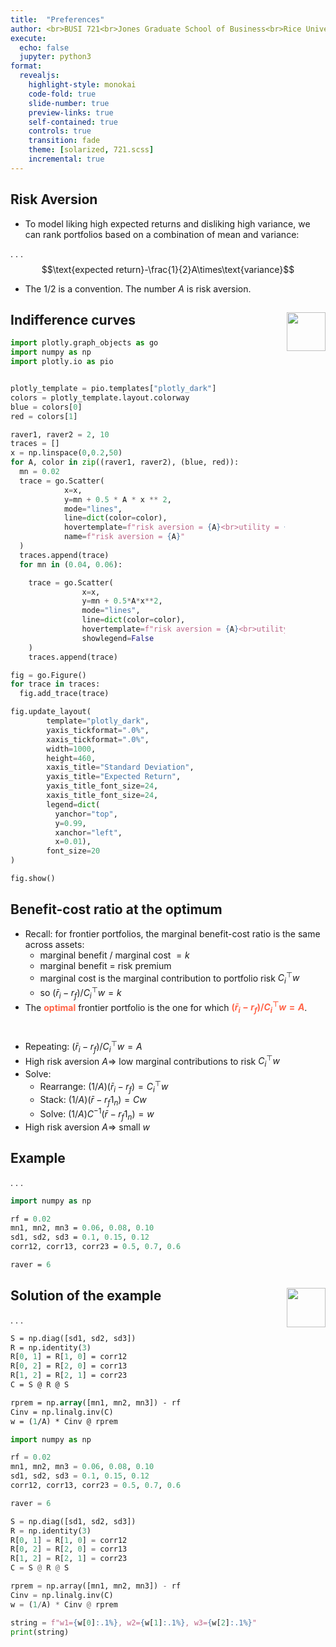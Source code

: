 ```yaml
---
title:  "Preferences"
author: <br>BUSI 721<br>Jones Graduate School of Business<br>Rice University<br><br>Kerry Back
execute:
  echo: false
  jupyter: python3
format: 
  revealjs:
    highlight-style: monokai
    code-fold: true
    slide-number: true
    preview-links: true
    self-contained: true
    controls: true
    transition: fade
    theme: [solarized, 721.scss]
    incremental: true
---
```


## Risk Aversion

- To model liking high expected returns and disliking high variance, we can rank portfolios based on a combination of mean and variance:

. . . 
$$\text{expected return}-\frac{1}{2}A\times\text{variance}$$

- The 1/2 is a convention. The number $A$ is risk aversion. 

## Indifference curves <a href="https://bbcx-investments.com/portfolios/preferences"><img src="images/Rice_Owl.jpg" style="width:.65in;" align=right vertical-align=center></a>

```python
import plotly.graph_objects as go
import numpy as np
import plotly.io as pio


plotly_template = pio.templates["plotly_dark"]
colors = plotly_template.layout.colorway
blue = colors[0]
red = colors[1]

raver1, raver2 = 2, 10
traces = []
x = np.linspace(0,0.2,50)
for A, color in zip((raver1, raver2), (blue, red)):
  mn = 0.02
  trace = go.Scatter(
            x=x,
            y=mn + 0.5 * A * x ** 2,
            mode="lines",
            line=dict(color=color),
            hovertemplate=f"risk aversion = {A}<br>utility = {mn:.2f}<extra></extra>",
            name=f"risk aversion = {A}"
  )
  traces.append(trace)
  for mn in (0.04, 0.06):

    trace = go.Scatter(
                x=x,
                y=mn + 0.5*A*x**2,
                mode="lines",
                line=dict(color=color),
                hovertemplate=f"risk aversion = {A}<br>utility = {mn:.2f}<extra></extra>",
                showlegend=False
    )
    traces.append(trace)

fig = go.Figure()
for trace in traces:
  fig.add_trace(trace)

fig.update_layout(
        template="plotly_dark",
        yaxis_tickformat=".0%",
        xaxis_tickformat=".0%",
        width=1000,
        height=460,
        xaxis_title="Standard Deviation",
        yaxis_title="Expected Return",
        yaxis_title_font_size=24,
        xaxis_title_font_size=24,
        legend=dict(
          yanchor="top", 
          y=0.99, 
          xanchor="left", 
          x=0.01),
        font_size=20
)

fig.show()
```


## Benefit-cost ratio at the optimum

- Recall: for frontier portfolios, the marginal benefit-cost ratio is the same across assets:
  - marginal benefit / marginal cost $= k$
  - marginal benefit = risk premium
  - marginal cost is the marginal contribution to portfolio risk $C_i^\top w$
  - so $(\bar{r}_i-r_f)/C_i^\top w = k$
- The [optimal]{style="color:tomato; font-weight:bold"} frontier portfolio is the one for which [$(\bar{r}_i-r_f)/C_i^\top w = A$]{style="color:tomato; font-weight:bold"}.

#

- Repeating: $(\bar{r}_i-r_f)/C_i^\top w = A$
- High risk aversion $A \Rightarrow$ low marginal contributions to risk $C_i^\top w$
- Solve:
  - Rearrange: $(1/A)(\bar{r}_i-r_f) = C_i^\top w$
  - Stack: $(1/A)(\bar{r}-r_f1_n) = Cw$
  - Solve: $(1/A)C^{-1}(\bar{r}-r_f1_n) = w$
- High risk aversion $A \Rightarrow$ small $w$

## Example

. . .

```.p
import numpy as np

rf = 0.02
mn1, mn2, mn3 = 0.06, 0.08, 0.10
sd1, sd2, sd3 = 0.1, 0.15, 0.12
corr12, corr13, corr23 = 0.5, 0.7, 0.6

raver = 6
```

## Solution of the example <a href="https://bbcx-investments.com/portfolios/optimal"><img src="images/Rice_Owl.jpg" style="width:.65in;" align=right vertical-align=center></a>

. . .

```.p
S = np.diag([sd1, sd2, sd3])
R = np.identity(3)
R[0, 1] = R[1, 0] = corr12
R[0, 2] = R[2, 0] = corr13
R[1, 2] = R[2, 1] = corr23
C = S @ R @ S

rprem = np.array([mn1, mn2, mn3]) - rf
Cinv = np.linalg.inv(C)
w = (1/A) * Cinv @ rprem
```

```python
import numpy as np

rf = 0.02
mn1, mn2, mn3 = 0.06, 0.08, 0.10
sd1, sd2, sd3 = 0.1, 0.15, 0.12
corr12, corr13, corr23 = 0.5, 0.7, 0.6

raver = 6

S = np.diag([sd1, sd2, sd3])
R = np.identity(3)
R[0, 1] = R[1, 0] = corr12
R[0, 2] = R[2, 0] = corr13
R[1, 2] = R[2, 1] = corr23
C = S @ R @ S

rprem = np.array([mn1, mn2, mn3]) - rf
Cinv = np.linalg.inv(C)
w = (1/A) * Cinv @ rprem

string = f"w1={w[0]:.1%}, w2={w[1]:.1%}, w3={w[2]:.1%}"
print(string)
```
